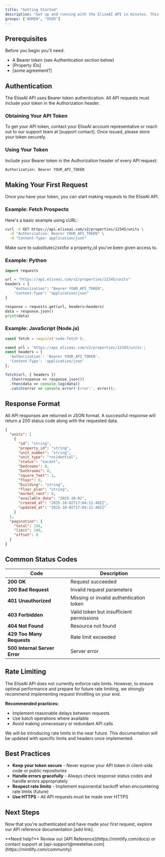 ```yaml
---
title: "Getting Started"
description: "Get up and running with the EliseAI API in minutes. This guide will walk you through authentication and making your first API request."
groups: ["ADMIN", "USER"]
---
```


## Prerequisites

Before you begin you'll need:

- A Bearer token (see Authentication section below)
- [Property IDs]
- [some agreement?]

## Authentication

The EliseAI API uses Bearer token authentication. All API requests must include your token in the Authorization header.

### Obtaining Your API Token

To get your API token, contact your EliseAI account representative or reach out to our support team at [support contact]. Once issued, please store your token securely.

### Using Your Token

Include your Bearer token in the Authorization header of every API request:

```bash
Authorization: Bearer YOUR_API_TOKEN
```

## Making Your First Request

Once you have your token, you can start making requests to the EliseAI API.

### Example: Fetch Prospects

Here's a basic example using cURL:

```bash
curl -X GET https://api.eliseai.com/v2/properties/12345/units \
  -H "Authorization: Bearer YOUR_API_TOKEN" \
  -H "Content-Type: application/json"
```

Make sure to substitute`12345`for a property_id you've been given access to.

### Example: Python

```python
import requests

url = "https://api.eliseai.com/v2/properties/12345/units"
headers = {
    "Authorization": "Bearer YOUR_API_TOKEN",
    "Content-Type": "application/json"
}

response = requests.get(url, headers=headers)
data = response.json()
print(data)
```

### Example: JavaScript (Node.js)

```javascript
const fetch = require('node-fetch');

const url = 'https://api.eliseai.com/v2/properties/12345/units';
const headers = {
  'Authorization': 'Bearer YOUR_API_TOKEN',
  'Content-Type': 'application/json'
};

fetch(url, { headers })
  .then(response => response.json())
  .then(data => console.log(data))
  .catch(error => console.error('Error:', error));
```

## Response Format

All API responses are returned in JSON format. A successful response will return a 200 status code along with the requested data.

```json
{
  "units": [
    {
      "id": "string",
      "property_id": "string",
      "unit_number": "string",
      "unit_type": "residential",
      "status": "vacant",
      "bedrooms": 0,
      "bathrooms": 0,
      "square_feet": 1,
      "floor": 0,
      "building": "string",
      "floor_plan": "string",
      "market_rent": 0,
      "available_date": "2025-10-02",
      "created_at": "2025-10-02T17:04:12.402Z",
      "updated_at": "2025-10-02T17:04:12.402Z"
    }
  ],
  "pagination": {
    "total": 156,
    "limit": 100,
    "offset": 0
  }
}
```

## Common Status Codes

| **Code**                      | **Description**                          |
| ----------------------------- | ---------------------------------------- |
| **200 OK**                    | Request succeeded                        |
| **200 Bad Request**           | Invalid request parameters               |
| **401 Unauthorized**          | Missing or invalid authentication token  |
| **403 Forbidden**             | Valid token but insufficient permissions |
| **404 Not Found**             | Resource not found                       |
| **429 Too Many Requests**     | Rate limit exceeded                      |
| **500 Internal Server Error** | Server error                             |

## Rate Limiting

The EliseAI API does not currently enforce rate limits. However, to ensure optimal performance and prepare for future rate limiting, we strongly recommend implementing request throttling on your end.

**Recommended practices:**

- Implement reasonable delays between requests
- Use batch operations where available
- Avoid making unnecessary or redundant API calls

We will be introducing rate limits in the near future. This documentation will be updated with specific limits and headers once implemented.

## Best Practices

- **Keep your token secure** - Never expose your API token in client-side code or public repositories
- **Handle errors gracefully** - Always check response status codes and handle errors appropriately
- **Respect rate limits** - Implement exponential backoff when encountering rate limits (future)
- **Use HTTPS** - All API requests must be made over HTTPS

## Next Steps

Now that you're authenticated and have made your first request, explore our API reference documentation [add link].

<Note>
  **Need help?** Review our [API Reference](https://mintlify.com/docs) or contact support at [api-support@meetelise.com](https://mintlify.com/community)
</Note>